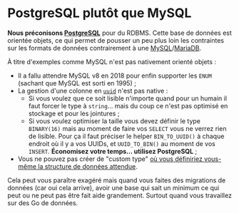 # PostgreSQL plutôt que MySQL

**Nous préconisons [PostgreSQL](https://www.postgresql.org/)** pour du RDBMS. Cette base de données est orientée objets, ce qui permet de pousser un peu plus loin les contraintes sur les formats de données contrairement à une [MySQL](https://en.wikipedia.org/wiki/MySQL)/[MariaDB](https://en.wikipedia.org/wiki/MariaDB).

À titre d'exemples comme MySQL n'est pas nativement orienté objets :

- Il a fallu attendre MySQL v8 en 2018 pour enfin supporter les `ENUM` (sachant que MySQL est sorti en 1995) ;
- La gestion d'une colonne en [`uuid`](https://en.wikipedia.org/wiki/Universally_unique_identifier) n'est pas native :
  - Si vous voulez que ce soit lisible n'importe quand pour un humain il faut forcer le type à `string`… mais du coup ce n'est pas optimisé en stockage et pour les jointures ;
  - Si vous voulez optimiser la taille vous devez définir le type `BINARY(16)` mais au moment de faire vos `SELECT` vous ne verrez rien de lisible. Pour ça il faut préciser le helper `BIN_TO_UUID()` à chaque endroit où il y a vos UUIDs, et `UUID_TO_BIN()` au moment de vos `INSERT`. **Économisez votre temps… utilisez PostgreSQL** ;
- Vous ne pouvez pas créer de "custom type" [où vous définiriez vous-même la structure de données attendue](https://www.postgresql.org/docs/current/rowtypes.html#ROWTYPES-DECLARING).

Cela peut vous paraître exagéré mais quand vous faites des migrations de données (car oui cela arrive), avoir une base qui sait un minimum ce qui peut ou ne peut pas être fait aide grandement. Surtout quand vous travaillez sur des Go de données.

